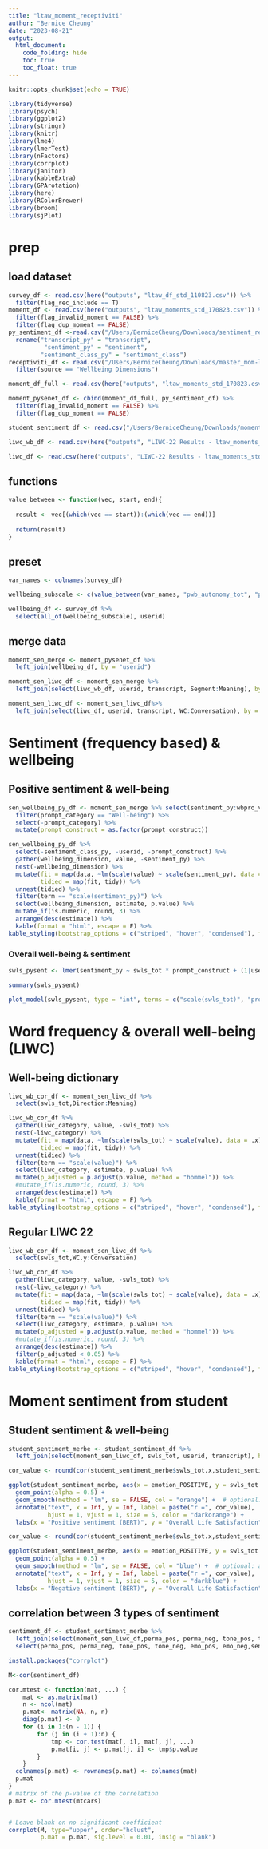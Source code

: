 ```yaml
---
title: "ltaw_moment_receptiviti"
author: "Bernice Cheung"
date: "2023-08-21"
output:
  html_document:
    code_folding: hide
    toc: true
    toc_float: true
---
```



```r
knitr::opts_chunk$set(echo = TRUE)
```

```r
library(tidyverse)
library(psych)
library(ggplot2)
library(stringr)
library(knitr)
library(lme4)
library(lmerTest)
library(nFactors)
library(corrplot)
library(janitor)
library(kableExtra)
library(GPArotation)
library(here)
library(RColorBrewer)
library(broom)
library(sjPlot)
```

# prep{.tab}

## load dataset{.tabset}
```r
survey_df <- read.csv(here("outputs", "ltaw_df_std_110823.csv")) %>%
  filter(flag_rec_include == T)
moment_df <- read.csv(here("outputs", "ltaw_moments_std_170823.csv")) %>%
  filter(flag_invalid_moment == FALSE) %>%
  filter(flag_dup_moment == FALSE)
py_sentiment_df <-read.csv("/Users/BerniceCheung/Downloads/sentiment_results.csv") %>%
  rename("transcript_py" = "transcript",
          "sentiment_py" = "sentiment", 
         "sentiment_class_py" = "sentiment_class")
receptiviti_df <- read.csv("/Users/BerniceCheung/Downloads/master_mom-liwc.csv") %>%
  filter(source == "Wellbeing Dimensions")

moment_df_full <- read.csv(here("outputs", "ltaw_moments_std_170823.csv"))

moment_pysenet_df <- cbind(moment_df_full, py_sentiment_df) %>%
  filter(flag_invalid_moment == FALSE) %>%
  filter(flag_dup_moment == FALSE)

student_sentiment_df <- read.csv("/Users/BerniceCheung/Downloads/moment_student_wellness_sentiment.csv")

liwc_wb_df <- read.csv(here("outputs", "LIWC-22 Results - ltaw_moments_std_170823 - LIWC Analysis.csv"))

liwc_df <- read.csv(here("outputs", "LIWC-22 Results - ltaw_moments_std_170823 - LIWC Analysis_dic.csv"))
```

## functions

```r
value_between <- function(vec, start, end){
  
  result <- vec[(which(vec == start)):(which(vec == end))]
  
  return(result)
}
```

## preset
```r
var_names <- colnames(survey_df)

wellbeing_subscale <- c(value_between(var_names, "pwb_autonomy_tot", "pwb_selfaccept_tot"), "swls_tot", "perma_pos", "perma_neg", value_between(var_names, "wbpro_autonomy", "wbpro_positive_emotions"), value_between(var_names, "wbpro_positive_relationships", "wbpro_vitality"))

wellbeing_df <- survey_df %>%
  select(all_of(wellbeing_subscale), userid)
```

## merge data
```r
moment_sen_merge <- moment_pysenet_df %>%
  left_join(wellbeing_df, by = "userid")
```

```r
moment_sen_liwc_df <- moment_sen_merge %>%
  left_join(select(liwc_wb_df, userid, transcript, Segment:Meaning), by = c("userid", "transcript")) 

moment_sen_liwc_df <- moment_sen_liwc_df%>%
  left_join(select(liwc_df, userid, transcript, WC:Conversation), by = c("userid", "transcript"))
```


# Sentiment (frequency based) & wellbeing

## Positive sentiment & well-being
```r
sen_wellbeing_py_df <- moment_sen_merge %>% select(sentiment_py:wbpro_vitality, prompt_category, prompt_construct, userid) %>%
  filter(prompt_category == "Well-being") %>%
  select(-prompt_category) %>%
  mutate(prompt_construct = as.factor(prompt_construct))
```

```r
sen_wellbeing_py_df %>%
  select(-sentiment_class_py, -userid, -prompt_construct) %>%
  gather(wellbeing_dimension, value, -sentiment_py) %>%
  nest(-wellbeing_dimension) %>%
  mutate(fit = map(data, ~lm(scale(value) ~ scale(sentiment_py), data = .x)),
         tidied = map(fit, tidy)) %>%
  unnest(tidied) %>%
  filter(term == "scale(sentiment_py)") %>%
  select(wellbeing_dimension, estimate, p.value) %>%
  mutate_if(is.numeric, round, 3) %>%
  arrange(desc(estimate)) %>%
  kable(format = "html", escape = F) %>%
kable_styling(bootstrap_options = c("striped", "hover", "condensed"), full_width = F,position = "center")
```

### Overall well-being & sentiment
```r
swls_pysent <- lmer(sentiment_py ~ swls_tot * prompt_construct + (1|userid), data = sen_wellbeing_py_df)

summary(swls_pysent)

plot_model(swls_pysent, type = "int", terms = c("scale(swls_tot)", "prompt_construct"), colors = palette_15)
```

# Word frequency & overall well-being (LIWC)

## Well-being dictionary

```r
liwc_wb_cor_df <- moment_sen_liwc_df %>%
  select(swls_tot,Direction:Meaning)

liwc_wb_cor_df %>%
  gather(liwc_category, value, -swls_tot) %>%
  nest(-liwc_category) %>%
  mutate(fit = map(data, ~lm(scale(swls_tot) ~ scale(value), data = .x)),
         tidied = map(fit, tidy)) %>%
  unnest(tidied) %>%
  filter(term == "scale(value)") %>%
  select(liwc_category, estimate, p.value) %>%
  mutate(p_adjusted = p.adjust(p.value, method = "hommel")) %>%
  #mutate_if(is.numeric, round, 3) %>%
  arrange(desc(estimate)) %>%
  kable(format = "html", escape = F) %>%
kable_styling(bootstrap_options = c("striped", "hover", "condensed"), full_width = F,position = "center")
```

## Regular LIWC 22
```r
liwc_wb_cor_df <- moment_sen_liwc_df %>%
  select(swls_tot,WC.y:Conversation)

liwc_wb_cor_df %>%
  gather(liwc_category, value, -swls_tot) %>%
  nest(-liwc_category) %>%
  mutate(fit = map(data, ~lm(scale(swls_tot) ~ scale(value), data = .x)),
         tidied = map(fit, tidy)) %>%
  unnest(tidied) %>%
  filter(term == "scale(value)") %>%
  select(liwc_category, estimate, p.value) %>%
  mutate(p_adjusted = p.adjust(p.value, method = "hommel")) %>%
  #mutate_if(is.numeric, round, 3) %>%
  arrange(desc(estimate)) %>%
  filter(p_adjusted < 0.05) %>%
  kable(format = "html", escape = F) %>%
kable_styling(bootstrap_options = c("striped", "hover", "condensed"), full_width = F,position = "center")
```


# Moment sentiment from student

## Student sentiment & well-being
```r
student_sentiment_merbe <- student_sentiment_df %>%
  left_join(select(moment_sen_liwc_df, swls_tot, userid, transcript), by = c("userid", "transcript"))
```

```r
cor_value <- round(cor(student_sentiment_merbe$swls_tot.x,student_sentiment_merbe$emotion_POSITIVE, method = "spearman", use = "pairwise.complete.obs"), 3)

ggplot(student_sentiment_merbe, aes(x = emotion_POSITIVE, y = swls_tot.x)) +
  geom_point(alpha = 0.5) +
  geom_smooth(method = "lm", se = FALSE, col = "orange") +  # optional: adds regression line
  annotate("text", x = Inf, y = Inf, label = paste("r =", cor_value), 
           hjust = 1, vjust = 1, size = 5, color = "darkorange") +
  labs(x = "Positive sentiment (BERT)", y = "Overall Life Satisfaction")
```

```r
cor_value <- round(cor(student_sentiment_merbe$swls_tot.x,student_sentiment_merbe$emotion_NEGATIVE, method = "spearman", use = "pairwise.complete.obs"), 3)

ggplot(student_sentiment_merbe, aes(x = emotion_POSITIVE, y = swls_tot.x)) +
  geom_point(alpha = 0.5) +
  geom_smooth(method = "lm", se = FALSE, col = "blue") +  # optional: adds regression line
  annotate("text", x = Inf, y = Inf, label = paste("r =", cor_value), 
           hjust = 1, vjust = 1, size = 5, color = "darkblue") +
  labs(x = "Negative sentiment (BERT)", y = "Overall Life Satisfaction")
```


## correlation between 3 types of sentiment
```r
sentiment_df <- student_sentiment_merbe %>%
  left_join(select(moment_sen_liwc_df,perma_pos, perma_neg, tone_pos, tone_neg, emo_pos, emo_neg,sentiment_py,userid, transcript), by = c("userid", "transcript")) %>%
  select(perma_pos, perma_neg, tone_pos, tone_neg, emo_pos, emo_neg,sentiment_py, emotion_POSITIVE)
```

```r
install.packages("corrplot")

M<-cor(sentiment_df)

cor.mtest <- function(mat, ...) {
    mat <- as.matrix(mat)
    n <- ncol(mat)
    p.mat<- matrix(NA, n, n)
    diag(p.mat) <- 0
    for (i in 1:(n - 1)) {
        for (j in (i + 1):n) {
            tmp <- cor.test(mat[, i], mat[, j], ...)
            p.mat[i, j] <- p.mat[j, i] <- tmp$p.value
        }
    }
  colnames(p.mat) <- rownames(p.mat) <- colnames(mat)
  p.mat
}
# matrix of the p-value of the correlation
p.mat <- cor.mtest(mtcars)


# Leave blank on no significant coefficient
corrplot(M, type="upper", order="hclust", 
         p.mat = p.mat, sig.level = 0.01, insig = "blank")
```

